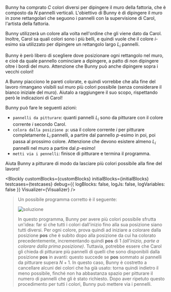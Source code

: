 
Bunny ha comprato $C$ colori diversi per dipingere il muro della fattoria, che è composto
da $N$ pannelli verticali. L'obiettivo di Bunny è di dipingere il muro in zone rettangolari
che seguono i pannelli con la supervisione di Carol, l'artista della fattoria.

Bunny utilizzerà un colore alla volta nell'ordine che gli viene dato da Carol. Inoltre, Carol
sa quali colori sono i più belli, e quindi vuole che il colore $i$-esimo sia utilizzato per
dipingere un rettangolo largo $L_i$ pannelli.

Bunny è però libero di scegliere dove posizionare ogni rettangolo nel muro, e cioè da quale
pannello cominciare a dipingere, a patto di non dipingere oltre i bordi del muro.
Attenzione che Bunny può anche dipingere sopra i vecchi colori!

A Bunny piacciono le pareti colorate, e quindi vorrebbe che alla fine del lavoro rimangano
visibili sul muro più colori possibile (senza considerare il bianco iniziale del muro).
Aiutalo a raggiungere il suo scopo, rispettando però le indicazioni di Carol!

Bunny può fare le seguenti azioni:

- `pannelli da pitturare`: quanti pannelli $L_i$ sono da pitturare con il colore corrente $i$ secondo Carol.
- `colora dalla posizione p`: usa il colore corrente $i$ per pitturare completamente $L_i$
  pannelli, a partire dal pannello $p$-esimo in poi, poi passa al prossimo colore. Attenzione che devono esistere almeno $L_i$
  pannelli nel muro a partire dal $p$-esimo!
- `metti via i pennelli`: finisce di pitturare e termina il programma.

Aiuta Bunny a pitturare di modo da lasciare più colori possibile alla fine del lavoro!

<Blockly
  customBlocks={customBlocks}
  initialBlocks={initialBlocks}
  testcases={testcases}
  debug={{ logBlocks: false, logJs: false, logVariables: false }}
  Visualizer={Visualizer}
/>

> Un possibile programma corretto è il seguente:
>
> ![soluzione](sol.png)
>
> In questo programma, Bunny per avere più colori possibile sfrutta un'idea: far sì che tutti i colori dall'inizio
> fino alla sua posizione siano tutti diversi. Per ogni colore, prova quindi ad iniziare a colorare dalla posizione
> **pos** che è subito dopo alla posizione da cui ha colorato precedentemente, incrementando quindi **pos** di $1$
> _(all'inizio, parte a colorare dalla prima posizione)_. Tuttavia, potrebbe essere che Carol gli chieda di pitturare
> più pannelli di quelli che sono disponibili dalla posizione **pos** in avanti: questo succede se **pos** sommato ai
> pannelli da pitturare supera $N+1$. In questo caso, Bunny è costretto a cancellare alcuni dei colori che ha già
> usato: torna quindi indietro il meno possibile, finché non ha abbastanza spazio per pitturare il numero di pannelli
> che gli è stato richiesto. Dopo aver ripetuto questo procedimento per tutti i colori, Bunny può mettere via i pennelli.
